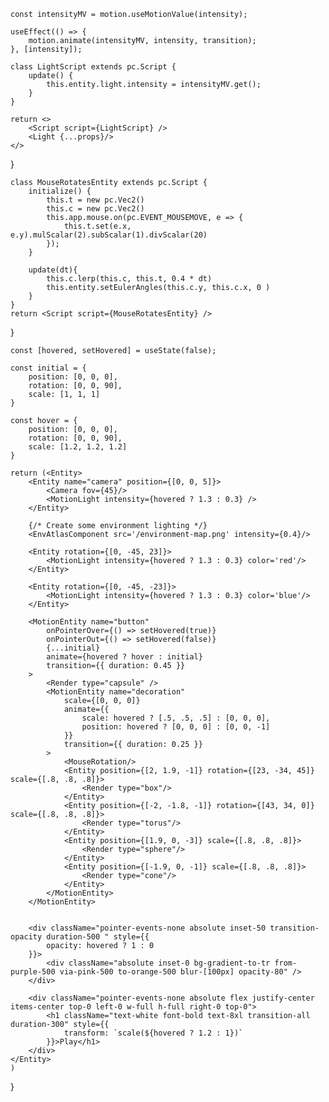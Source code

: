     const intensityMV = motion.useMotionValue(intensity);

    useEffect(() => {
        motion.animate(intensityMV, intensity, transition);
    }, [intensity]);

    class LightScript extends pc.Script {
        update() {
            this.entity.light.intensity = intensityMV.get();
        }
    }

    return <>
        <Script script={LightScript} />
        <Light {...props}/>
    </>
}

    class MouseRotatesEntity extends pc.Script {
        initialize() {
            this.t = new pc.Vec2()
            this.c = new pc.Vec2()
            this.app.mouse.on(pc.EVENT_MOUSEMOVE, e => {
                this.t.set(e.x, e.y).mulScalar(2).subScalar(1).divScalar(20)
            });
        }

        update(dt){
            this.c.lerp(this.c, this.t, 0.4 * dt)
            this.entity.setEulerAngles(this.c.y, this.c.x, 0 )
        }
    }
    return <Script script={MouseRotatesEntity} />
}


    const [hovered, setHovered] = useState(false);

    const initial = {
        position: [0, 0, 0],
        rotation: [0, 0, 90],
        scale: [1, 1, 1]
    }

    const hover = {
        position: [0, 0, 0],
        rotation: [0, 0, 90],
        scale: [1.2, 1.2, 1.2]
    }

    return (<Entity>
        <Entity name="camera" position={[0, 0, 5]}>
            <Camera fov={45}/>
            <MotionLight intensity={hovered ? 1.3 : 0.3} />
        </Entity>

        {/* Create some environment lighting */}
        <EnvAtlasComponent src='/environment-map.png' intensity={0.4}/>

        <Entity rotation={[0, -45, 23]}>
            <MotionLight intensity={hovered ? 1.3 : 0.3} color='red'/>
        </Entity>

        <Entity rotation={[0, -45, -23]}>
            <MotionLight intensity={hovered ? 1.3 : 0.3} color='blue'/>
        </Entity>

        <MotionEntity name="button"
            onPointerOver={() => setHovered(true)}
            onPointerOut={() => setHovered(false)}
            {...initial}
            animate={hovered ? hover : initial}
            transition={{ duration: 0.45 }}
        >
            <Render type="capsule" />
            <MotionEntity name="decoration"
                scale={[0, 0, 0]}
                animate={{ 
                    scale: hovered ? [.5, .5, .5] : [0, 0, 0],
                    position: hovered ? [0, 0, 0] : [0, 0, -1] 
                }}
                transition={{ duration: 0.25 }}
            >
                <MouseRotation/>
                <Entity position={[2, 1.9, -1]} rotation={[23, -34, 45]} scale={[.8, .8, .8]}>
                    <Render type="box"/>
                </Entity>
                <Entity position={[-2, -1.8, -1]} rotation={[43, 34, 0]} scale={[.8, .8, .8]}>
                    <Render type="torus"/>
                </Entity>
                <Entity position={[1.9, 0, -3]} scale={[.8, .8, .8]}>
                    <Render type="sphere"/>
                </Entity>
                <Entity position={[-1.9, 0, -1]} scale={[.8, .8, .8]}>
                    <Render type="cone"/>
                </Entity>
            </MotionEntity>
        </MotionEntity>


        <div className="pointer-events-none absolute inset-50 transition-opacity duration-500 " style={{
            opacity: hovered ? 1 : 0
        }}>
            <div className="absolute inset-0 bg-gradient-to-tr from-purple-500 via-pink-500 to-orange-500 blur-[100px] opacity-80" />
        </div>

        <div className="pointer-events-none absolute flex justify-center items-center top-0 left-0 w-full h-full right-0 top-0">
            <h1 className="text-white font-bold text-8xl transition-all duration-300" style={{
                transform: `scale(${hovered ? 1.2 : 1})`
            }}>Play</h1>
        </div>
    </Entity>
    )
}

<Example />